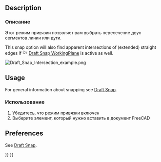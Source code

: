 <languages/>

{{Docnav
|[[Draft_Snap_Angle|Snap Angle]]
|[[Draft_Snap_Perpendicular|Snap Perpendicular]]
|[[Draft_Workbench|Draft]]
|IconL=Draft_Snap_Angle.svg
|IconR=Draft_Snap_Perpendicular.svg
|IconC=Workbench_Draft.svg
}}

<div class="mw-translate-fuzzy">
{{GuiCommand/ru
|Name=Draft Snap Intersection
|MenuLocation=Черчение → [[Draft_Snap/ru|Привязка]] → Пересечение
|Workbenches=[[Draft_Workbench/ru|Draft]], [[Arch_Workbench/ru|Arch]]
|Shortcut=
|SeeAlso=
}}
</div>

== Description == 

<div class="mw-translate-fuzzy">
=== Описание ===
Этот режим привязки позволяет вам выбрать пересечение двух сегментов линии или дуги.
</div>

This snap option will also find apparent intersections of (extended) straight edges if [[Image:Draft_Snap_WorkingPlane.svg|16px]] [[Draft_Snap_WorkingPlane|Draft Snap WorkingPlane]] is active as well.

[[Image:Draft_Snap_Intersection_example.png]]
{{Caption|Snapping the second point of a line to the intersection of two edges}}

== Usage == 

For general information about snapping see [[Draft_Snap|Draft Snap]].

<div class="mw-translate-fuzzy">
=== Использование ===
# Убедитесь, что режим привязки включен
#Выберите элемент, который нужно вставить в документ FreeCAD
</div>

== Preferences ==

See [[Draft_Snap#Preferences|Draft Snap]].


{{Docnav
|[[Draft_Snap_Angle|Snap Angle]]
|[[Draft_Snap_Perpendicular|Snap Perpendicular]]
|[[Draft_Workbench|Draft]]
|IconL=Draft_Snap_Angle.svg
|IconR=Draft_Snap_Perpendicular.svg
|IconC=Workbench_Draft.svg
}}

{{Draft Tools navi{{#translation:}}}}
{{Userdocnavi{{#translation:}}}}